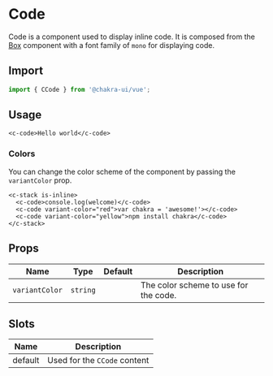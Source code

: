 
<SEO
  title="Code"
  description="Code is a component used to display inline code. It is composed from the Box component with a font family of `mono` for displaying code."
/>

# Code

Code is a component used to display inline code. It is composed from the
[Box](/box) component with a font family of `mono` for displaying code.

<carbon-ad />

## Import

```js
import { CCode } from '@chakra-ui/vue';
```


## Usage

```vue live=true
<c-code>Hello world</c-code>
```

### Colors

You can change the color scheme of the component by passing the `variantColor`
prop.

```vue live=true
<c-stack is-inline>
  <c-code>console.log(welcome)</c-code>
  <c-code variant-color="red">var chakra = 'awesome!'></c-code>
  <c-code variant-color="yellow">npm install chakra</c-code>
</c-stack>
```

## Props

| Name           | Type              | Default | Description                           |
| -------------- | ----------------- | ------- | ------------------------------------- |
| `variantColor` | `string`          |         | The color scheme to use for the code. |

## Slots
| Name       | Description                                                                       |
| ---------- | --------------------------------------------------------------------------------- |
| default    | Used for the `CCode` content                                                      |
